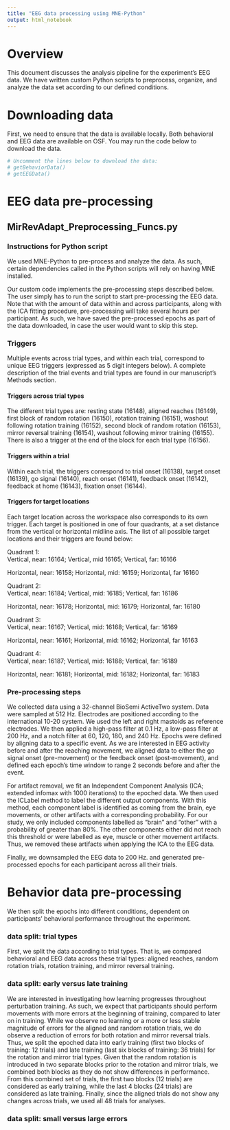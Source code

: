 ---
title: "EEG data processing using MNE-Python"
output: html_notebook
---

# Overview

This document discusses the analysis pipeline for the experiment's EEG data. We have written custom Python scripts to preprocess, organize, and analyze the data set according to our defined conditions.

# Downloading data

First, we need to ensure that the data is available locally. Both behavioral and EEG data are available on OSF. You may run the code below to download the data.

```{r}
# Uncomment the lines below to download the data:
# getBehaviorData()
# getEEGData()
```

# EEG data pre-processing

##  MirRevAdapt_Preprocessing_Funcs.py

### Instructions for Python script

We used MNE-Python to pre-process and analyze the data. As such, certain dependencies called in the Python scripts will rely on having MNE installed.

Our custom code implements the pre-processing steps described below. The user simply has to run the script to start pre-processing the EEG data. Note that with the amount of data within and across participants, along with the ICA fitting procedure, pre-processing will take several hours per participant. As such, we have saved the pre-processed epochs as part of the data downloaded, in case the user would want to skip this step.

### Triggers

Multiple events across trial types, and within each trial, correspond to unique EEG triggers (expressed as 5 digit integers below). A complete description of the trial events and trial types are found in our manuscript's Methods section.

#### Triggers across trial types
The different trial types are: resting state (16148), aligned reaches (16149), first block of random rotation (16150), rotation training (16151), washout following rotation training (16152), second block of random rotation (16153), mirror reversal training (16154), washout following mirror training (16155). There is also a trigger at the end of the block for each trial type (16156).

#### Triggers within a trial
Within each trial, the triggers correspond to trial onset (16138), target onset (16139), go signal (16140), reach onset (16141), feedback onset (16142), feedback at home (16143), fixation onset (16144).

#### Triggers for target locations
Each target location across the workspace also corresponds to its own trigger. Each target is positioned in one of four quadrants, at a set distance from the vertical or horizontal midline axis. The list of all possible target locations and their triggers are found below:

Quadrant 1:  
Vertical, near: 16164;
Vertical, mid 16165;
Vertical, far: 16166

Horizontal, near: 16158;
Horizontal, mid: 16159;
Horizontal, far 16160

Quadrant 2:  
Vertical, near: 16184;
Vertical, mid: 16185;
Vertical, far: 16186

Horizontal, near: 16178;
Horizontal, mid: 16179;
Horizontal, far: 16180

Quadrant 3:  
Vertical, near: 16167;
Vertical, mid: 16168;
Vertical, far: 16169

Horizontal, near: 16161;
Horizontal, mid: 16162;
Horizontal, far 16163

Quadrant 4:  
Vertical, near: 16187;
Vertical, mid: 16188;
Vertical, far: 16189

Horizontal, near: 16181;
Horizontal, mid: 16182;
Horizontal, far: 16183

### Pre-processing steps

We collected data using a 32-channel BioSemi ActiveTwo system. Data were sampled at 512 Hz. Electrodes are positioned according to the international 10-20 system. We used the left and right mastoids as reference electrodes. We then applied a high-pass filter at 0.1 Hz, a low-pass filter at 200 Hz, and a notch filter at 60, 120, 180, and 240 Hz. Epochs were defined by aligning data to a specific event. As we are interested in EEG activity before and after the reaching movement, we aligned data to either the go signal onset (pre-movement) or the feedback onset (post-movement), and defined each epoch's time window to range 2 seconds before and after the event. 

For artifact removal, we fit an Independent Component Analysis (ICA; extended infomax with 1000 iterations) to the epoched data. We then used the ICLabel method to label the different output components. With this method, each component label is identified as coming from the brain, eye movements, or other artifacts with a corresponding probability. For our study, we only included components labelled as "brain" and "other" with a probability of greater than 80%. The other components either did not reach this threshold or were labelled as eye, muscle or other movement artifacts. Thus, we removed these artifacts when applying the ICA to the EEG data.

Finally, we downsampled the EEG data to 200 Hz. and generated pre-processed epochs for each participant across all their trials.


# Behavior data pre-processing

We then split the epochs into different conditions, dependent on participants' behavioral performance throughout the experiment.

### data split: trial types
First, we split the data according to trial types. That is, we compared behavioral and EEG data across these trial types: aligned reaches, random rotation trials, rotation training, and mirror reversal training.

### data split: early versus late training
We are interested in investigating how learning progresses throughout perturbation training. As such, we expect that participants should perform movements with more errors at the beginning of training, compared to later on in training. While we observe no learning or a more or less stable magnitude of errors for the aligned and random rotation trials, we do observe a reduction of errors for both rotation and mirror reversal trials. Thus, we split the epoched data into early training (first two blocks of training: 12 trials) and late training (last six blocks of training: 36 trials) for the rotation and mirror trial types. Given that the random rotation is introduced in two separate blocks prior to the rotation and mirror trials, we combined both blocks as they do not show differences in performance. From this combined set of trials, the first two blocks (12 trials) are considered as early training, while the last 4 blocks (24 trials) are considered as late training. Finally, since the aligned trials do not show any changes across trials, we used all 48 trials for analyses. 

### data split: small versus large errors




















